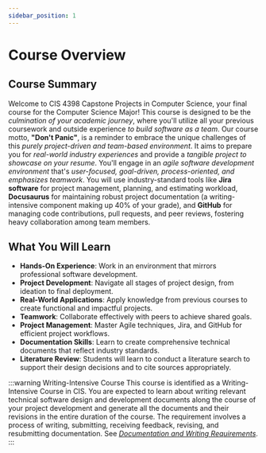 ```yaml
---
sidebar_position: 1
---
```



# Course Overview

<div className="" style={{float:"right", marginLeft:"15px", marginBottom:"5px", maxWidth:"550px"}}>
    <Figure caption={"Class Motto:"} subcaption={"Don't Panic, but expect the unexpected."}>
        <DontPanic style={{width: "100%", height: 300}}
                   alt={"The words \"Don't panic\", written in large red friendly letters."}/>
    </Figure>
</div>

## Course Summary

Welcome to CIS 4398 Capstone Projects in Computer Science, your final course for the Computer Science Major! This course is designed to be the *culmination of your academic journey*, where you'll utilize all your previous coursework and outside experience *to build software as a team*. Our course motto, **"Don't Panic"**, is a reminder to embrace the unique challenges of this *purely project-driven and team-based environment*. It aims to prepare you for *real-world industry experiences* and provide a *tangible project to showcase on your resume*. You'll engage in an *agile software development environment* that's *user-focused, goal-driven, process-oriented, and emphasizes teamwork*. You will use industry-standard tools like **Jira software** for project management, planning, and estimating workload, **Docusaurus** for maintaining robust project documentation (a writing-intensive component making up 40% of your grade), and **GitHub** for managing code contributions, pull requests, and peer reviews, fostering heavy collaboration among team members.



## What You Will Learn

- **Hands-On Experience**: Work in an environment that mirrors professional software development.
- **Project Development**: Navigate all stages of project design, from ideation to final deployment.
- **Real-World Applications**: Apply knowledge from previous courses to create functional and impactful projects.
- **Teamwork**: Collaborate effectively with peers to achieve shared goals.
- **Project Management**: Master Agile techniques, Jira, and GitHub for efficient project workflows.
- **Documentation Skills**: Learn to create comprehensive technical documents that reflect industry standards.
- **Literature Review**: Students will learn to conduct a literature search to support their design decisions and to cite sources appropriately.

:::warning Writing-Intensive Course
This course is identified as a Writing-Intensive Course in CIS. You are expected to learn about writing relevant technical software design and development documents along the course of your project development and generate all the documents and their revisions in the entire duration of the course. The requirement involves a process of writing, submitting, receiving feedback, revising, and resubmitting documentation. See *[Documentation and Writing Requirements](/syllabus/wrtiting-intensive)*.
:::


